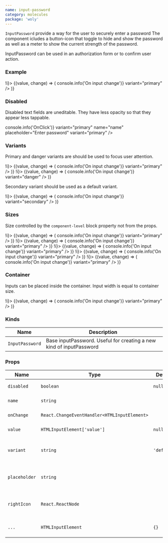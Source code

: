 ```yaml
---
name: input-password
category: molecules
package: 'woly'
---
```



`InputPassword` provide a way for the user to securely enter a password
The component icludes a button-icon that toggle to hide and show the
password as well as a meter to show the current strength of the password.

InputPassword can be used in an authorization form or to confirm user action.

### Example

<Playground>
  <State initial={false} change={(i) => !i}>
    {(value, change) => (
      <InputPassword
        onClick={change}
        name="name"
        placeholder="Enter password"
        onChange={(event) => console.info('On input change')}
        variant="primary"
      />
    )}
  </State>
</Playground>

### Disabled

Disabled text fields are uneditable. They have less opacity so that they appear less tappable.

<Playground>
  <InputPassword
    disabled
    onClick={(event) => console.info('OnClick')}
    variant="primary"
    name="name"
    placeholder="Enter password"
    variant="primary"
  />
</Playground>

### Variants

Primary and danger variants are should be used to focus user attention.

<Playground direction="vertical">
  <State initial={false} change={(i) => !i}>
    {(value, change) => (
      <InputPassword
        onClick={change}
        name="name"
        placeholder="Enter password"
        onChange={(event) => console.info('On input change')}
        variant="primary"
      />
    )}
  </State>
  <State initial={false} change={(i) => !i}>
    {(value, change) => (
      <InputPassword
        onClick={change}
        name="name"
        placeholder="Enter password"
        onChange={(event) => console.info('On input change')}
        variant="danger"
      />
    )}
  </State>
</Playground>

Secondary variant should be used as a default variant.

<Playground direction="vertical">
  <State initial={false} change={(i) => !i}>
    {(value, change) => (
      <InputPassword
        onClick={change}
        name="name"
        placeholder="Enter password"
        onChange={(event) => console.info('On input change')}
        variant="secondary"
      />
    )}
  </State>
</Playground>

### Sizes

Size controlled by the `component-level` block property not from the props.

<Playground direction="vertical">
  <block.S>
    <State initial={false} change={(i) => !i}>
      {(value, change) => (
        <InputPassword
          onClick={change}
          variant="primary"
          name="name"
          placeholder="Enter password"
          onChange={(event) => console.info('On input change')}
          variant="primary"
        />
      )}
    </State>
  </block.S>
  <block.M>
    <State initial={false} change={(i) => !i}>
      {(value, change) => (
        <InputPassword
          onClick={change}
          variant="primary"
          name="name"
          placeholder="Enter password"
          onChange={(event) => console.info('On input change')}
          variant="primary"
        />
      )}
    </State>
  </block.M>
  <block.L>
    <State initial={false} change={(i) => !i}>
      {(value, change) => (
        <InputPassword
          onClick={change}
          variant="primary"
          name="name"
          placeholder="Enter password"
          onChange={(event) => console.info('On input change')}
          variant="primary"
        />
      )}
    </State>
  </block.L>
  <block.XL>
    <State initial={false} change={(i) => !i}>
      {(value, change) => (
        <InputPassword
          onClick={change}
          variant="primary"
          name="name"
          placeholder="Enter password"
          onChange={(event) => console.info('On input change')}
          variant="primary"
        />
      )}
    </State>
  </block.XL>
  <block.H>
    <State initial={false} change={(i) => !i}>
      {(value, change) => (
        <InputPassword
          onClick={change}
          variant="primary"
          name="name"
          placeholder="Enter password"
          onChange={(event) => console.info('On input change')}
          variant="primary"
        />
      )}
    </State>
  </block.H>
</Playground>

### Container

Inputs can be placed inside the container. Input width is equal to container size.

<Playground direction="vertical">
  <block.L>
    <State initial={false} change={(i) => !i}>
      {(value, change) => (
        <InputPassword
          onClick={change}
          variant="primary"
          name="name"
          placeholder="Enter password"
          onChange={(event) => console.info('On input change')}
          variant="primary"
        />
      )}
    </State>
  </block.L>
</Playground>

### Kinds

| Name            | Description                                                         |
| --------------- | ------------------------------------------------------------------- |
| `InputPassword` | Base inputPassword. Useful for creating a new kind of inputPassword |

### Props

| Name          | Type                                         | Default     | Description                                                 |
| ------------- | -------------------------------------------- | ----------- | ----------------------------------------------------------- |
| `disabled`    | `boolean`                                    | `null`      | HTML disabled attribute                                     |
| `name`        | `string`                                     |             | HTML name attribute                                         |
| `onChange`    | `React.ChangeEventHandler<HTMLInputElement>` |             | Callback when input is changed                              |
| `value`       | `HTMLInputElement['value']`                  | `null`      | HTML value attribute                                        |
| `variant`     | `string`                                     | `'default'` | Variant prop to style InputPassword component               |
| `placeholder` | `string`                                     |             | CSS pseudo-element represents the placeholder text          |
| `rightIcon`   | `React.ReactNode`                            |             | Component to show on the right side of the text (ex.: Icon) |
| `...`         | `HTMLInputElement`                           | `{}`        | Other props are inherited from `HTMLInputElement`           |
